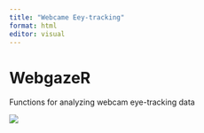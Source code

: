 ```yaml
---
title: "Webcame Eey-tracking"
format: html
editor: visual
---
```


# WebgazeR

Functions for analyzing webcam eye-tracking data

![](README_files/webgazeR_hex_sticker.png)
